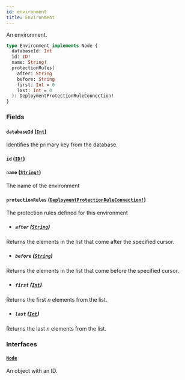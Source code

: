 ```yaml
---
id: environment
title: Environment
---
```


An environment.

```graphql
type Environment implements Node {
  databaseId: Int
  id: ID!
  name: String!
  protectionRules(
    after: String
    before: String
    first: Int = 0
    last: Int = 0
  ): DeploymentProtectionRuleConnection!
}
```

### Fields

#### `databaseId` ([`Int`](/docs/api/scalars/int))

Identifies the primary key from the database.

#### `id` ([`ID!`](/docs/api/scalars/id))

#### `name` ([`String!`](/docs/api/scalars/string))

The name of the environment

#### `protectionRules` ([`DeploymentProtectionRuleConnection!`](/docs/api/objects/deployment-protection-rule-connection))

The protection rules defined for this environment

- ##### `after` ([`String`](/docs/api/scalars/string))

Returns the elements in the list that come after the specified cursor.

- ##### `before` ([`String`](/docs/api/scalars/string))

Returns the elements in the list that come before the specified cursor.

- ##### `first` ([`Int`](/docs/api/scalars/int))

Returns the first _n_ elements from the list.

- ##### `last` ([`Int`](/docs/api/scalars/int))

Returns the last _n_ elements from the list.

### Interfaces

#### [`Node`](/docs/api/interfaces/node)

An object with an ID.
